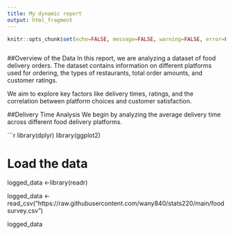 ```yaml
---
title: My dynamic report
output: html_fragment
---
```


```r
knitr::opts_chunk$set(echo=FALSE, message=FALSE, warning=FALSE, error=FALSE)


```

```css


```


##Overview of the Data
In this report, we are analyzing a dataset of food delivery orders. The dataset contains information on different platforms used for ordering, the types of restaurants, total order amounts, and customer ratings.

We aim to explore key factors like delivery times, ratings, and the correlation between platform choices and customer satisfaction.

##Delivery Time Analysis
We begin by analyzing the average delivery time across different food delivery platforms.




```r
library(dplyr)
library(ggplot2)


# Load the data
logged_data <-library(readr)

logged_data <- read_csv("https://raw.githubusercontent.com/wany840/stats220/main/foodsurvey.csv")

logged_data



